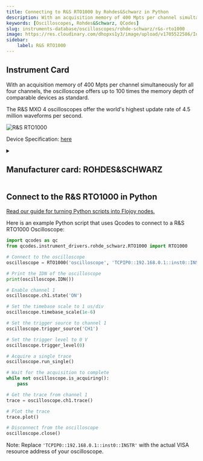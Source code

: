 ```yaml
---
title: Connecting to R&S RTO1000 by Rohdes&Schwarz in Python
description: With an acquisition memory of 400 Mpts per channel simultaneously for all four channels, the oscilloscope offers up to 100 times the memory depth of comparable devices as standard.  The R&S MXO 4 oscilloscopes offer the world's highest update rate of 4.5 million waveforms per second.
keywords: [Oscilloscopes, Rohdes&Schwarz, QCodes] 
slug: instruments-database/oscilloscopes/rohde-schwarz/r&s-rto1000 
image: https://res.cloudinary.com/dhopxs1y3/image/upload/v1705522586/Instruments/Oscilloscopes/RS-RTO1000/rs-rto100.png
sidebar:
    label: R&S RTO1000 
---
```



## Instrument Card

With an acquisition memory of 400 Mpts per channel simultaneously for all four channels, the oscilloscope offers up to 100 times the memory depth of comparable devices as standard.

The R&S MXO 4 oscilloscopes offer the world's highest update rate of 4.5 million waveforms per second.

![R&S RTO1000](https://res.cloudinary.com/dhopxs1y3/image/upload/v1705522586/Instruments/Oscilloscopes/RS-RTO1000/rs-rto100.png)

Device Specification: [here](https://scdn.rohde-schwarz.com/ur/pws/dl_downloads/dl_common_library/dl_brochures_and_datasheets/pdf_1/service_support_30/RTO_dat-sw_en_5214-5155-22_v2800.pdf)

<details style={{ marginTop: "15px"}}>
<summary><h2 style={{display:'inline'}}>Manufacturer card: ROHDES&SCHWARZ</h2></summary>

![ROHDES&SCHWARZ](https://res.cloudinary.com/dhopxs1y3/image/upload/v1692806194/Instruments/Vendor%20Logos/RohdeSchwarz.png)

Rohde & Schwarz GmbH & Co KG is an international electronics group specializing in the fields of electronic test equipment, broadcast & media, cybersecurity, radiomonitoring and radiolocation, and radiocommunication.

- Headquarters: Munich, Germany
- Yearly Revenue (millions, USD): 2500
- Vendor Website: [here](https://www.rohde-schwarz.com/ca/home_48230.html)

</details>


<FeaturedInstrumentVideo category="OSCILLOSCOPES" />

## Connect to the R&S RTO1000 in Python

[Read our guide for turning Python scripts into Flojoy nodes.](https://docs.flojoy.ai/contribution/blocks/custom-flojoy-block/)



<Tabs>
<TabItem value="Flojoy" label="Flojoy" className="flojoy-instrument-tabs">

<SectionsCard category="OSCILLOSCOPES" manufacturer="Rohdes&Schwarz"></SectionsCard>

</TabItem>
<TabItem value="QCodes" label="QCodes">

Here is an example Python script that uses Qcodes to connect to a R&S RTO1000 Oscilloscope:

```python
import qcodes as qc
from qcodes.instrument_drivers.rohde_schwarz.RTO1000 import RTO1000

# Connect to the oscilloscope
oscilloscope = RTO1000('oscilloscope', 'TCPIP0::192.168.0.1::inst0::INSTR')

# Print the IDN of the oscilloscope
print(oscilloscope.IDN())

# Enable channel 1
oscilloscope.ch1.state('ON')

# Set the timebase scale to 1 us/div
oscilloscope.timebase_scale(1e-6)

# Set the trigger source to channel 1
oscilloscope.trigger_source('CH1')

# Set the trigger level to 0 V
oscilloscope.trigger_level(0)

# Acquire a single trace
oscilloscope.run_single()

# Wait for the acquisition to complete
while not oscilloscope.is_acquiring():
    pass

# Get the trace from channel 1
trace = oscilloscope.ch1.trace()

# Plot the trace
trace.plot()

# Disconnect from the oscilloscope
oscilloscope.close()
```

Note: Replace `'TCPIP0::192.168.0.1::inst0::INSTR'` with the actual VISA resource address of your oscilloscope.

</TabItem>
</Tabs>